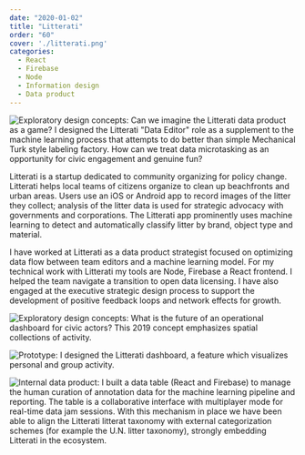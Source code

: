 ```yaml
---
date: "2020-01-02"
title: "Litterati"
order: "60"
cover: './litterati.png'
categories:
  - React
  - Firebase
  - Node
  - Information design
  - Data product
---
```


![Exploratory design concepts: Can we imagine the Litterati data product as a game? I designed the Litterati "Data Editor" role as a supplement to the machine learning process that attempts to do better than simple Mechanical Turk style labeling factory. How can we treat data microtasking as an opportunity for civic engagement and genuine fun?](litterati.png)


Litterati is a startup dedicated to community organizing for policy change. Litterati helps local teams of citizens organize to clean up beachfronts and urban areas. Users use an iOS or Android app to record images of the litter they collect; analysis of the litter data is used for strategic advocacy with governments and corporations. The Litterati app prominently uses machine learning to detect and automatically classify litter by brand, object type and material.

I have worked at Litterati as a data product strategist focused on optimizing data flow between team editors and a machine learning model. For my technical work with Litterati my tools are Node, Firebase a React frontend. I helped the team navigate a transition to open data licensing. I have also engaged at the executive strategic design process to support the development of positive feedback loops and network effects for growth.

![Exploratory design concepts: What is the future of an operational dashboard for civic actors? This 2019 concept emphasizes spatial collections of activity.](litterati2.png)

![Prototype: I designed the Litterati dashboard, a feature which visualizes personal and group activity. ](litterati3.png)

![Internal data product: I built a data table (React and Firebase) to manage the human curation of annotation data for the machine learning pipeline and reporting. The table is a collaborative interface with multiplayer mode for real-time data jam sessions. With this mechanism in place we have been able to align the Litterati litterat taxonomy with external categorization schemes (for example the U.N. litter taxonomy), strongly embedding Litterati in the ecosystem.](litterati4.png)